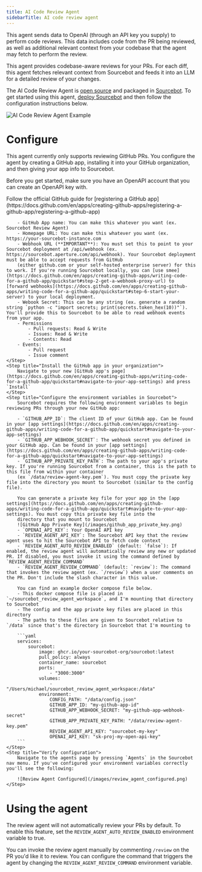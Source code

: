 ```yaml
---
title: AI Code Review Agent
sidebarTitle: AI code review agent
---
```


<Note>
This agent sends data to OpenAI (through an API key you supply) to perform code reviews. This data includes code from the PR being reviewed, as well as additional relevant context from your
codebase that the agent may fetch to perform the review.
</Note>

This agent provides codebase-aware reviews for your PRs. For each diff, this agent fetches relevant context from Sourcebot and feeds it into an LLM for a detailed review of your changes.

The AI Code Review Agent is [open source](https://github.com/your-sourcebot-org/sourcebot/tree/main/packages/web/src/features/agents/review-agent) and packaged in [Sourcebot](https://github.com/your-sourcebot-org/sourcebot). To get started using this agent, [deploy Sourcebot](/docs/deployment-guide)
and then follow the configuration instructions below.

![AI Code Review Agent Example](/images/review_agent_example.png)

# Configure

This agent currently only supports reviewing GitHub PRs. You configure the agent by creating a GitHub app, installing it into your GitHub organization, and then giving your app info to Sourcebot.

Before you get started, make sure you have an OpenAPI account that you can create an OpenAPI key with.

<Steps>
    <Step title="Register a GitHub app">
        Follow the official GitHub guide for [registering a GitHub app](https://docs.github.com/en/apps/creating-github-apps/registering-a-github-app/registering-a-github-app)

        - GitHub App name: You can make this whatever you want (ex. Sourcebot Review Agent)
        - Homepage URL: You can make this whatever you want (ex. https://your-sourcebot-instance.com
        - Webhook URL (**IMPORTANT**): You must set this to point to your Sourcebot deployment at /api/webhook (ex. https://sourcebot.aperture.com/api/webhook). Your Sourcebot deployment must be able to accept requests from GitHub
        (either github.com or your self-hosted enterprise server) for this to work. If you're running Sourcebot locally, you can [use smee](https://docs.github.com/en/apps/creating-github-apps/writing-code-for-a-github-app/quickstart#step-2-get-a-webhook-proxy-url) to [forward webhooks](https://docs.github.com/en/apps/creating-github-apps/writing-code-for-a-github-app/quickstart#step-6-start-your-server) to your local deployment.
        - Webook Secret: This can be any string (ex. generate a random string `python -c "import secrets; print(secrets.token_hex(10))"`). You'll provide this to Sourcebot to be able to read webhook events from your app.
        - Permissions
            - Pull requests: Read & Write
            - Issues: Read & Write
            - Contents: Read
        - Events:
            - Pull request
            - Issue comment
    </Step>
    <Step title="Install the GitHub app in your organization">
        Navigate to your new [GitHub app's page](https://docs.github.com/en/apps/creating-github-apps/writing-code-for-a-github-app/quickstart#navigate-to-your-app-settings) and press `Install`
    </Step>
    <Step title="Configure the environment variables in Sourcebot">
        Sourcebot requires the following environment variables to begin reviewing PRs through your new GitHub app:

        - `GITHUB_APP_ID`: The client ID of your GitHub app. Can be found in your [app settings](https://docs.github.com/en/apps/creating-github-apps/writing-code-for-a-github-app/quickstart#navigate-to-your-app-settings)
        - `GITHUB_APP_WEBHOOK_SECRET`: The webhook secret you defined in your GitHub app. Can be found in your [app settings](https://docs.github.com/en/apps/creating-github-apps/writing-code-for-a-github-app/quickstart#navigate-to-your-app-settings)
        - `GITHUB_APP_PRIVATE_KEY_PATH`: The path to your app's private key. If you're running Sourcebot from a container, this is the path to this file from within your container
        (ex `/data/review-agent-key.pem`). You must copy the private key file into the directory you mount to Sourcebot (similar to the config file). 
        
        You can generate a private key file for your app in the [app settings](https://docs.github.com/en/apps/creating-github-apps/writing-code-for-a-github-app/quickstart#navigate-to-your-app-settings). You must copy this private key file into the
        directory that you mount to Sourcebot
        ![GitHub App Private Key](/images/github_app_private_key.png)
        - `OPENAI_API_KEY`: Your OpenAI API key
        - `REVIEW_AGENT_API_KEY`: The Sourcebot API key that the review agent uses to hit the Sourcebot API to fetch code context
        - `REVIEW_AGENT_AUTO_REVIEW_ENABLED` (default: `false`): If enabled, the review agent will automatically review any new or updated PR. If disabled, you must invoke it using the command defined by `REVIEW_AGENT_REVIEW_COMMAND`
        - `REVIEW_AGENT_REVIEW_COMMAND` (default: `review`): The command that invokes the review agent (ex. `/review`) when a user comments on the PR. Don't include the slash character in this value.

        You can find an example docker compose file below. 
        - This docker compose file is placed in `~/sourcebot_review_agent_workspace`, and I'm mounting that directory to Sourcebot
        - The config and the app private key files are placed in this directory
        - The paths to these files are given to Sourcebot relative to `/data` since that's the directory in Sourcebot that I'm mounting to

        ```yaml
        services:
            sourcebot:
                image: ghcr.io/your-sourcebot-org/sourcebot:latest
                pull_policy: always
                container_name: sourcebot
                ports:
                    - "3000:3000"
                volumes:
                    - "/Users/michael/sourcebot_review_agent_workspace:/data"
                environment:
                    CONFIG_PATH: "/data/config.json"
                    GITHUB_APP_ID: "my-github-app-id"
                    GITHUB_APP_WEBHOOK_SECRET: "my-github-app-webhook-secret"
                    GITHUB_APP_PRIVATE_KEY_PATH: "/data/review-agent-key.pem"
                    REVIEW_AGENT_API_KEY: "sourcebot-my-key"
                    OPENAI_API_KEY: "sk-proj-my-open-api-key"
        ```
    </Step>
    <Step title="Verify configuration">
        Navigate to the agents page by pressing `Agents` in the Sourcebot nav menu. If you've configured your environment variables correctly you'll see the following:

        ![Review Agent Configured](/images/review_agent_configured.png)
    </Step>
</Steps>

# Using the agent

The review agent will not automatically review your PRs by default. To enable this feature, set the `REVIEW_AGENT_AUTO_REVIEW_ENABLED` environment variable to true.

You can invoke the review agent manually by commenting `/review` on the PR you'd like it to review. You can configure the command that triggers the agent by changing
the `REVIEW_AGENT_REVIEW_COMMAND` environment variable. 